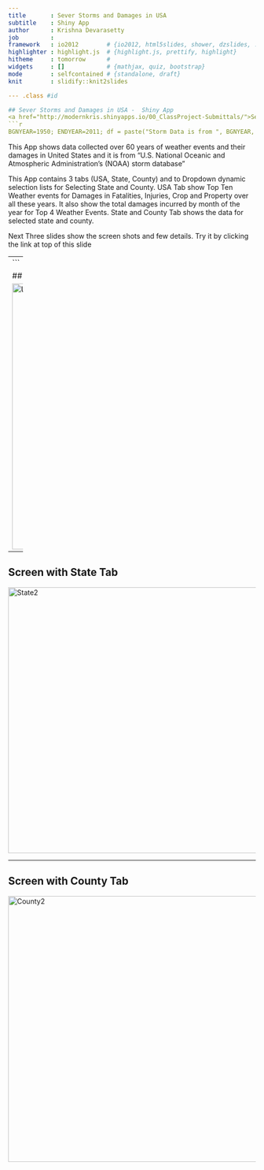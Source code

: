 ```yaml
---
title       : Sever Storms and Damages in USA
subtitle    : Shiny App
author      : Krishna Devarasetty
job         :  
framework   : io2012        # {io2012, html5slides, shower, dzslides, ...}
highlighter : highlight.js  # {highlight.js, prettify, highlight}
hitheme     : tomorrow      # 
widgets     : []            # {mathjax, quiz, bootstrap}
mode        : selfcontained # {standalone, draft}
knit        : slidify::knit2slides

--- .class #id 

## Sever Storms and Damages in USA -  Shiny App
<a href="http://modernkris.shinyapps.io/00_ClassProject-Submittals/">Severe Storms and Damages in USA</a>
```r
BGNYEAR=1950; ENDYEAR=2011; df = paste("Storm Data is from ", BGNYEAR, " to ", ENDYEAR); df
```
This App shows data collected over 60 years of weather events and their damages in United States and it is from "U.S. National Oceanic and Atmospheric Administration's (NOAA) storm database"

This App contains 3 tabs (USA, State, County) and to Dropdown dynamic selection lists for Selecting State and County.
USA Tab show Top Ten Weather events for Damages in Fatalities, Injuries, Crop and Property over all these years.
It also show the total damages incurred by month of the year for Top 4 Weather Events. 
State and County Tab shows the data for selected state and county.

Next Three slides show the screen shots and few details.
Try it by clicking the link at top of this slide

---
```


## Screen with USA Tab

<img src="USA2.jpg" alt="USA2" height="540" width="990">

---

## Screen with State Tab

<img src="State2.jpg" alt="State2" height="540" width="990">

---

## Screen with County Tab

<img src="County2.jpg" alt="County2" height="540" width="990">

